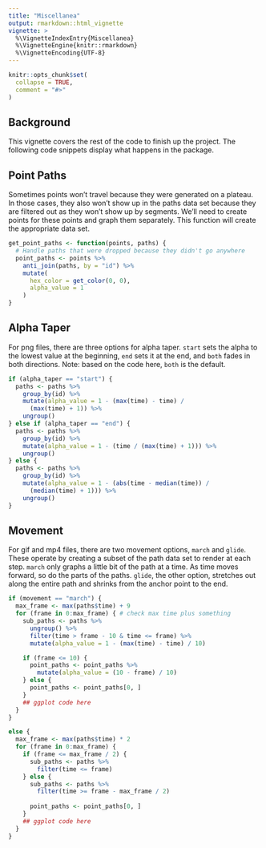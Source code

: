 ```yaml
---
title: "Miscellanea"
output: rmarkdown::html_vignette
vignette: >
  %\VignetteIndexEntry{Miscellanea}
  %\VignetteEngine{knitr::rmarkdown}
  %\VignetteEncoding{UTF-8}
---
```


```r
knitr::opts_chunk$set(
  collapse = TRUE,
  comment = "#>"
)
```

## Background

This vignette covers the rest of the code to finish up the project. The following code snippets display what happens in the package.

## Point Paths

Sometimes points won't travel because they were generated on a plateau. In those cases, they also won't show up in the paths data set because they are filtered out as they won't show up by segments. We'll need to create points for these points and graph them separately. This function will create the appropriate data set. 

```r
get_point_paths <- function(points, paths) {
  # Handle paths that were dropped because they didn't go anywhere
  point_paths <- points %>%
    anti_join(paths, by = "id") %>%
    mutate(
      hex_color = get_color(0, 0),
      alpha_value = 1
    )
}
```

## Alpha Taper

For png files, there are three options for alpha taper. `start` sets the alpha to the lowest value at the beginning, `end` sets it at the end, and `both` fades in both directions. Note: based on the code here, `both` is the default.

```r
if (alpha_taper == "start") {
  paths <- paths %>%
    group_by(id) %>%
    mutate(alpha_value = 1 - (max(time) - time) /
      (max(time) + 1)) %>%
    ungroup()
} else if (alpha_taper == "end") {
  paths <- paths %>%
    group_by(id) %>%
    mutate(alpha_value = 1 - (time / (max(time) + 1))) %>%
    ungroup()
} else {
  paths <- paths %>%
    group_by(id) %>%
    mutate(alpha_value = 1 - (abs(time - median(time)) /
      (median(time) + 1))) %>%
    ungroup()
}
```

## Movement

For gif and mp4 files, there are two movement options, `march` and `glide`. These operate by creating a subset of the path data set to render at each step. `march` only graphs a little bit of the path at a time. As time moves forward, so do the parts of the paths. `glide`, the other option, stretches out along the entire path and shrinks from the anchor point to the end.

```r
if (movement == "march") {
  max_frame <- max(paths$time) + 9
  for (frame in 0:max_frame) { # check max time plus something
    sub_paths <- paths %>%
      ungroup() %>%
      filter(time > frame - 10 & time <= frame) %>%
      mutate(alpha_value = 1 - (max(time) - time) / 10)

    if (frame <= 10) {
      point_paths <- point_paths %>%
        mutate(alpha_value = (10 - frame) / 10)
    } else {
      point_paths <- point_paths[0, ]
    }
    ## ggplot code here
  }
}
```

```r
else {
  max_frame <- max(paths$time) * 2
  for (frame in 0:max_frame) {
    if (frame <= max_frame / 2) {
      sub_paths <- paths %>%
        filter(time <= frame)
    } else {
      sub_paths <- paths %>%
        filter(time >= frame - max_frame / 2)
    
      point_paths <- point_paths[0, ]
    }
    ## ggplot code here
  }
}
```
